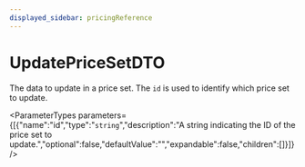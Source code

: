 ```yaml
---
displayed_sidebar: pricingReference
---
```



# UpdatePriceSetDTO

The data to update in a price set. The `id` is used to identify which price set to update.

<ParameterTypes parameters={[{"name":"id","type":"`string`","description":"A string indicating the ID of the price set to update.","optional":false,"defaultValue":"","expandable":false,"children":[]}]} />
